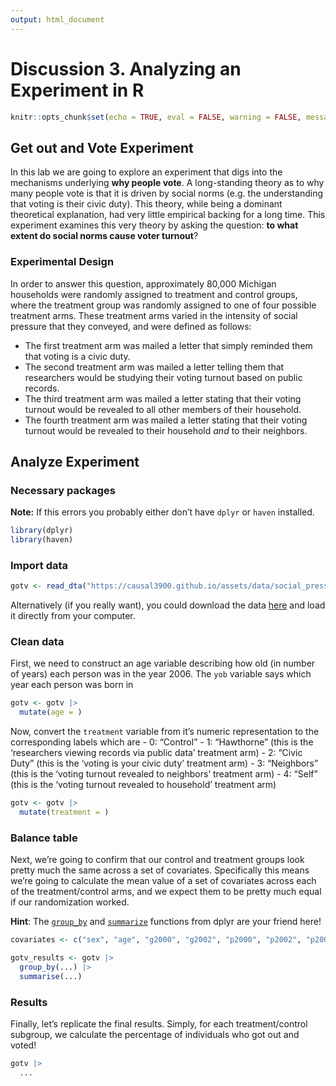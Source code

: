 ```yaml
---
output: html_document
---
```


# Discussion 3. Analyzing an Experiment in R {-}

```r
knitr::opts_chunk$set(echo = TRUE, eval = FALSE, warning = FALSE, message = FALSE)
```

## Get out and Vote Experiment

In this lab we are going to explore an experiment that digs into the mechanisms
underlying __why people vote__. A long-standing theory as to why many people
vote is that it is driven by social norms (e.g. the understanding that voting
is their civic duty). This theory, while being a dominant theoretical 
explanation, had very little empirical backing for a long time. This experiment
examines this very theory by asking the question:
__to what extent do social norms cause voter turnout__?

### Experimental Design

In order to answer this question, approximately 80,000 Michigan households
were randomly assigned to treatment and control groups, where the treatment
group was randomly assigned to one of four possible treatment arms. These
treatment arms varied in the intensity of social pressure that they conveyed,
and were defined as follows:

- The first treatment arm was mailed a letter that simply reminded them that
voting is a civic duty.
- The second treatment arm was mailed a letter telling them that researchers
would be studying their voting turnout based on public records.
- The third treatment arm was mailed a letter stating that their voting turnout 
would be revealed to all other members of their household.
- The fourth treatment arm was mailed a letter stating that their voting turnout
would be revealed to their household *and* to their neighbors.

## Analyze Experiment

### Necessary packages

__Note:__ If this errors you probably either don't have `dplyr` or `haven`
installed.

```r
library(dplyr)
library(haven)
```

### Import data
```r
gotv <- read_dta("https://causal3900.github.io/assets/data/social_pressure.dta")
```

Alternatively (if you really want), you could download the data
[here](assets/data/social_pressure.dta) and load it directly from your computer.


### Clean data

First, we need to construct an age variable describing how old (in number of years)
each person was in the year 2006. The `yob` variable says which year each person
was born in
```r
gotv <- gotv |>
  mutate(age = )
```

Now, convert the `treatment` variable from it's numeric representation to the
corresponding labels which are
- 0: "Control"
- 1: "Hawthorne" (this is the 'researchers viewing records via public data' treatment arm)
- 2: "Civic Duty" (this is the 'voting is your civic duty' treatment arm)
- 3: "Neighbors" (this is the 'voting turnout revealed to neighbors' treatment arm)
- 4: "Self" (this is the 'voting turnout revealed to household' treatment arm)
```r
gotv <- gotv |>
  mutate(treatment = )
```

### Balance table

Next, we're going to confirm that our control and treatment groups look pretty
much the same across a set of covariates. Specifically this means we're going to
calculate the mean value of a set of covariates across each of the treatment/control
arms, and we expect them to be pretty much equal if our randomization worked.

__Hint__: The [`group_by`](https://dplyr.tidyverse.org/reference/group_by.html)
and [`summarize`](https://dplyr.tidyverse.org/reference/summarise.html) functions
from dplyr are your friend here!

```r
covariates <- c("sex", "age", "g2000", "g2002", "p2000", "p2002", "p2004", "hh_size")

gotv_results <- gotv |>
  group_by(...) |>
  summarise(...)
```

### Results

Finally, let's replicate the final results. Simply, for each treatment/control
subgroup, we calculate the percentage of individuals who got out and voted!

```r
gotv |>
  ...
```

